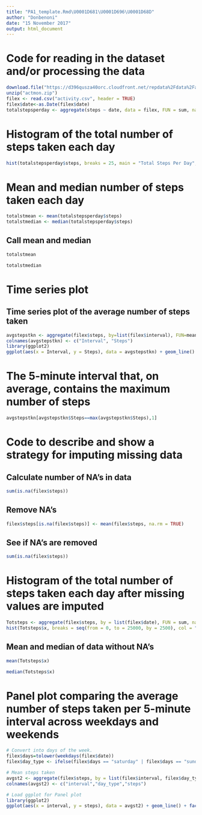 ---
title: "PA1_template.Rmd\U0001D681\U0001D696\U0001D68D"
author: "Donbenoni"
date: "15 November 2017"
output: html_document
---
# Code for reading in the dataset and/or processing the data

```{r}
download.file("https://d396qusza40orc.cloudfront.net/repdata%2Fdata%2Factivity.zip", destfile = "Actmon.zip" )
unzip("actmon.zip")
filex <- read.csv("activity.csv", header = TRUE)
filex$date<-as.Date(filex$date)
totalstepsperday <- aggregate(steps ~ date, data = filex, FUN = sum, na.rm = TRUE)
```

# Histogram of the total number of steps taken each day

```{r}
hist(totalstepsperday$steps, breaks = 25, main = "Total Steps Per Day", xlab = "Number of steps per day", ylab = "Frequency", col = "Magenta")
```

# Mean and median number of steps taken each day

```{r}
totalstmean <- mean(totalstepsperday$steps)
totalstmedian <- median(totalstepsperday$steps)
```

## Call mean and median
```{r}
totalstmean
```
```{r}
totalstmedian

```

# Time series plot
## Time series plot of the average number of steps taken
```{r}
avgstepstkn <- aggregate(filex$steps, by=list(filex$interval), FUN=mean, na.rm=TRUE)
colnames(avgstepstkn) <- c("Interval", "Steps")
library(ggplot2)
ggplot(aes(x = Interval, y = Steps), data = avgstepstkn) + geom_line() + theme_bw()
```

# The 5-minute interval that, on average, contains the maximum number of steps
```{r}
avgstepstkn[avgstepstkn$Steps==max(avgstepstkn$Steps),1]
```
# Code to describe and show a strategy for imputing missing data
## Calculate number of NA's in data
```{r}
sum(is.na(filex$steps))
```
## Remove NA's
```{r}
filex$steps[is.na(filex$steps)] <- mean(filex$steps, na.rm = TRUE)
```
## See if NA's are removed
```{r}
sum(is.na(filex$steps))
```
# Histogram of the total number of steps taken each day after missing values are imputed
```{r}
Totsteps <- aggregate(filex$steps, by = list(filex$date), FUN = sum, na.rm = TRUE)
hist(Totsteps$x, breaks = seq(from = 0, to = 25000, by = 2500), col = "red", xlab = "Number of steps taken", ylim = c(0,30), main = "Total number of steps taken each day after missing values are imputed")
```
## Mean and median of data without NA's
```{r}
mean(Totsteps$x)
```
```{r}
median(Totsteps$x)
```

# Panel plot comparing the average number of steps taken per 5-minute interval across weekdays and weekends
```{r}
# Convert into days of the week.
filex$days=tolower(weekdays(filex$date))
filex$day_type <- ifelse(filex$days == "saturday" | filex$days == "sunday", "weekend", "weekday")

# Mean steps taken
avgst2 <- aggregate(filex$steps, by = list(filex$interval, filex$day_type), FUN = mean, na.rm=TRUE)
colnames(avgst2) <- c("interval","day_type","steps")

# Load ggplot for Panel plot
library(ggplot2)
ggplot(aes(x = interval, y = steps), data = avgst2) + geom_line() + facet_wrap( ~ avgst2$day_type) + theme_dark()
```

